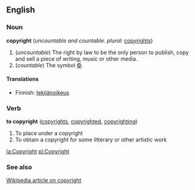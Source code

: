 ==English==
=== Noun ===
'''copyright''' (''uncountable and countable. plural:'' [[copyrights]])

# (''uncountable'') The right by law to be the only person to publish, copy and sell a piece of writing, music or other media.
# (''countable'') The symbol [[©]].

====Translations====
*Finnish: [[tekijänoikeus]]

=== Verb ===
'''to copyright''' ([[copyrights]], [[copyrighted]], [[copyrighting]])

# To place under a copyright
# To obtain a copyright for some litterary or other artistic work

[[la:Copyright]]
[[pl:Copyright]]

=== See also ===
[[w:Copyright|Wikipedia article on copyright]]